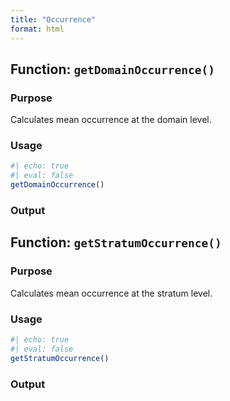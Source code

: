 ```yaml
---
title: "Occurrence"
format: html
---
```


## Function: `getDomainOccurrence()`

### Purpose

Calculates mean occurrence at the domain level.

### Usage

```r
#| echo: true
#| eval: false
getDomainOccurrence()
```

### Output

## Function: `getStratumOccurrence()`

### Purpose

Calculates mean occurrence at the stratum level.

### Usage

```r
#| echo: true
#| eval: false
getStratumOccurrence()
```

### Output